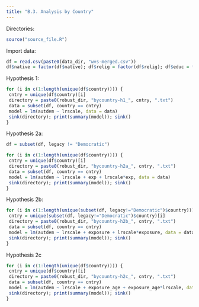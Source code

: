 ```yaml
---
title: "B.3. Analysis by Country"
---
```


Directories:
```r
source("source_file.R")
```

Import data:
```r
df = read.csv(paste0(data_dir, "wvs-merged.csv"))
df$native = factor(df$native); df$relig = factor(df$relig); df$educ = factor(df$educ); df$gndr = factor(df$gndr); df$exposure_age = factor(df$exposure_age); df$age_cat = factor(df$age_cat)
```

Hypothesis 1:
```r
for (i in c(1:length(unique(df$country)))) {
 cntry = unique(df$country)[i]
 directory = paste0(robust_dir, "bycountry-h1_", cntry, ".txt")
 data = subset(df, country == cntry)
 model = lm(autdem ~ lrscale, data = data)
 sink(directory); print(summary(model)); sink()  
}
```

Hypothesis 2a:
```r
df = subset(df, legacy != "Democratic")

for (i in c(1:length(unique(df$country)))) {
 cntry = unique(df$country)[i]
 directory = paste0(robust_dir, "bycountry-h2a_", cntry, ".txt")
 data = subset(df, country == cntry)
 model = lm(autdem ~ lrscale + exp + lrscale*exp, data = data)
 sink(directory); print(summary(model)); sink()  
}
```

Hypothesis 2b:
```r
for (i in c(1:length(unique(subset(df, legacy!="Democratic")$country)))) {
 cntry = unique(subset(df, legacy!="Democratic")$country)[i]
 directory = paste0(robust_dir, "bycountry-h2b_", cntry, ".txt")
 data = subset(df, country == cntry)
 model = lm(autdem ~ lrscale + exposure + lrscale*exposure, data = data)
 sink(directory); print(summary(model)); sink()  
}
```

Hypothesis 2c
```r
for (i in c(1:length(unique(df$country)))) {
 cntry = unique(df$country)[i]
 directory = paste0(robust_dir, "bycountry-h2c_", cntry, ".txt")
 data = subset(df, country == cntry)
 model = lm(autdem ~ lrscale + exposure_age + exposure_age*lrscale, data = data)
 sink(directory); print(summary(model)); sink()  
}
```
